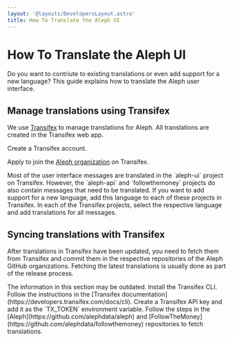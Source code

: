 ```yaml
---
layout: '@layouts/DevelopersLayout.astro'
title: How To Translate the Aleph UI
---
```


# How To Translate the Aleph UI

<p class="lead">Do you want to contriute to existing translations or even add support for a new language? This guide explains how to translate the Aleph user interface.</p>

## Manage translations using Transifex

We use [Transifex](https://transifex.com) to manage translations for Aleph. All translations are created in the Transifex web app.

<Steps>
  <Step>Create a Transifex account.</Step>

  <Step>Apply to join the [Aleph organization](https://explore.transifex.com/aleph/) on Transifex.</Step>

  <Step>
    Most of the user interface messages are translated in the `aleph-ui` project on Transifex. However, the `aleph-api` and `followthemoney` projects do also contain messages that need to be translated. If you want to add support for a new language, add this language to each of these projects in Transifex.
  </Step>

  <Step>
    In each of the Transifex projects, select the respective language and add translations for all messages.
  </Step>
</Steps>

## Syncing translations with Transifex

After translations in Transifex have been updated, you need to fetch them from Transifex and commit them in the respective repositories of the Aleph GitHub organizations. Fetching the latest translations is usually done as part of the release process.

<Callout theme="danger">
  The information in this section may be outdated.
</Callout>

<Steps>
  <Step>
    Install the Transifex CLI. Follow the instructions in the [Transifex documentation](https://developers.transifex.com/docs/cli).
  </Step>

  <Step>
    Create a Transifex API key and add it as the `TX_TOKEN` environment variable.
  </Step>

  <Step>
    Follow the steps in the [Aleph](https://github.com/alephdata/aleph) and [FollowTheMoney](https://github.com/alephdata/followthemoney) repositories to fetch translations.
  </Step>
</Steps>
